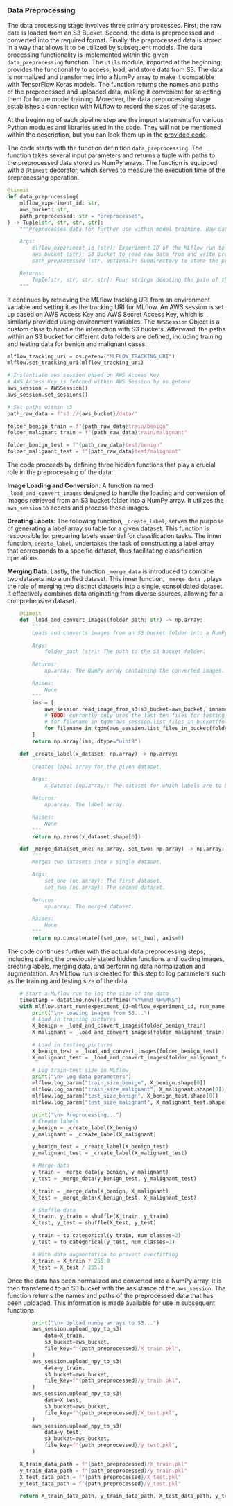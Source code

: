 ### Data Preprocessing

The data processing stage involves three primary processes. First, the raw data is loaded from an S3 Bucket. Second, the data is preprocessed and converted into the required format. Finally, the preprocessed data is stored in a way that allows it to be utilized by subsequent models. The data processing functionality is implemented within the given `data_preprocessing` function. The `utils` module, imported at the beginning, provides the functionality to access, load, and store data from S3. The data is normalized and transformed into a NumPy array to make it compatible with TensorFlow Keras models. The function returns the names and paths of the preprocessed and uploaded data, making it convenient for selecting them for future model training. Moreover, the data preprocessing stage establishes a connection with MLflow to record the sizes of the datasets.

At the beginning of each pipeline step are the import statements for various Python modules and libraries used in the code. They will not be mentioned within the description, but you can look them up in the [provided code](TODO).

The code starts with the function definition `data_preprocessing`. The function takes several input parameters and returns a tuple with paths to the preprocessed data stored as NumPy arrays. The function is equipped with a `@timeit` decorator, which serves to measure the execution time of the preprocessing operation.

\footnotesize
```python
@timeit
def data_preprocessing(
    mlflow_experiment_id: str,
    aws_bucket: str,
    path_preprocessed: str = "preprocessed",
) -> Tuple[str, str, str, str]:
    """Preprocesses data for further use within model training. Raw data is read from given S3 Bucket, normalized, and stored ad a NumPy Array within S3 again. Output directory is on "/preprocessed". The shape of the data set is logged to MLflow.

    Args:
        mlflow_experiment_id (str): Experiment ID of the MLflow run to log data
        aws_bucket (str): S3 Bucket to read raw data from and write preprocessed data
        path_preprocessed (str, optional): Subdirectory to store the preprocessed data on the provided S3 Bucket. Defaults to "preprocessed".

    Returns:
        Tuple[str, str, str, str]: Four strings denoting the path of the preprocessed data stored as NumPy Arrays: X_train_data_path, y_train_data_path, X_test_data_path, y_test_data_path
    """
```
\normalsize

It continues by retrieving the MLflow tracking URI from an environment variable and setting it as the tracking URI for MLflow.
An AWS session is set up based on AWS Access Key and AWS Secret Access Key, which is similarly provided using environment variables. The `AWSSession` Object is a custom class to handle the interaction with S3 buckets.
Afterward. the paths within an S3 bucket for different data folders are defined, including training and testing data for benign and malignant cases.

\footnotesize
```python
mlflow_tracking_uri = os.getenv("MLFLOW_TRACKING_URI")
mlflow.set_tracking_uri(mlflow_tracking_uri)

# Instantiate aws session based on AWS Access Key
# AWS Access Key is fetched within AWS Session by os.getenv
aws_session = AWSSession()
aws_session.set_sessions()

# Set paths within s3
path_raw_data = f"s3://{aws_bucket}/data/"

folder_benign_train = f"{path_raw_data}train/benign"
folder_malignant_train = f"{path_raw_data}train/malignant"

folder_benign_test = f"{path_raw_data}test/benign"
folder_malignant_test = f"{path_raw_data}test/malignant"
```
\normalsize

The code proceeds by defining three hidden functions that play a crucial role in the preprocessing of the data:

**Image Loading and Conversion**: A function named `_load_and_convert_images` designed to handle the loading and conversion of images retrieved from an S3 bucket folder into a NumPy array. It utilizes the `aws_session` to access and process these images.

**Creating Labels**: The following function, `_create_label`, serves the purpose of generating a label array suitable for a given dataset. This function is responsible for preparing labels essential for classification tasks. The inner function, `create_label`, undertakes the task of constructing a label array that corresponds to a specific dataset, thus facilitating classification operations.

**Merging Data**: Lastly, the function `_merge_data` is introduced to combine two datasets into a unified dataset. This inner function, `_merge_data_`, plays the role of merging two distinct datasets into a single, consolidated dataset. It effectively combines data originating from diverse sources, allowing for a comprehensive dataset.

\footnotesize
```python
    @timeit
    def _load_and_convert_images(folder_path: str) -> np.array:
        """
        Loads and converts images from an S3 bucket folder into a NumPy array.

        Args:
            folder_path (str): The path to the S3 bucket folder.

        Returns:
            np.array: The NumPy array containing the converted images.

        Raises:
            None
        """
        ims = [
            aws_session.read_image_from_s3(s3_bucket=aws_bucket, imname=filename)
            # TODO: currently only uses the last ten files for testing
            # for filename in tqdm(aws_session.list_files_in_bucket(folder_path)[-10:])
            for filename in tqdm(aws_session.list_files_in_bucket(folder_path))
        ]
        return np.array(ims, dtype="uint8")

    def _create_label(x_dataset: np.array) -> np.array:
        """
        Creates label array for the given dataset.

        Args:
            x_dataset (np.array): The dataset for which labels are to be created.

        Returns:
            np.array: The label array.

        Raises:
            None
        """
        return np.zeros(x_dataset.shape[0])

    def _merge_data(set_one: np.array, set_two: np.array) -> np.array:
        """
        Merges two datasets into a single dataset.

        Args:
            set_one (np.array): The first dataset.
            set_two (np.array): The second dataset.

        Returns:
            np.array: The merged dataset.

        Raises:
            None
        """
        return np.concatenate((set_one, set_two), axis=0)

```
\normalsize

The code continues further with the actual data preprocessing steps, including calling the previously stated hidden functions and loading images, creating labels, merging data, and performing data normalization and augmentation. An MLflow run is created for this step to log parameters such as the training and testing size of the data. 

\footnotesize
```python
    # Start a MLflow run to log the size of the data
    timestamp = datetime.now().strftime("%Y%m%d_%H%M%S")
    with mlflow.start_run(experiment_id=mlflow_experiment_id, run_name=f"{timestamp}_Preprocessing") as run:
        print("\n> Loading images from S3...")
        # Load in training pictures
        X_benign = _load_and_convert_images(folder_benign_train)
        X_malignant = _load_and_convert_images(folder_malignant_train)

        # Load in testing pictures
        X_benign_test = _load_and_convert_images(folder_benign_test)
        X_malignant_test = _load_and_convert_images(folder_malignant_test)

        # Log train-test size in MLflow
        print("\n> Log data parameters")
        mlflow.log_param("train_size_benign", X_benign.shape[0])
        mlflow.log_param("train_size_malignant", X_malignant.shape[0])
        mlflow.log_param("test_size_benign", X_benign_test.shape[0])
        mlflow.log_param("test_size_malignant", X_malignant_test.shape[0])

        print("\n> Preprocessing...")
        # Create labels
        y_benign = _create_label(X_benign)
        y_malignant = _create_label(X_malignant)

        y_benign_test = _create_label(X_benign_test)
        y_malignant_test = _create_label(X_malignant_test)

        # Merge data
        y_train = _merge_data(y_benign, y_malignant)
        y_test = _merge_data(y_benign_test, y_malignant_test)

        X_train = _merge_data(X_benign, X_malignant)
        X_test = _merge_data(X_benign_test, X_malignant_test)

        # Shuffle data
        X_train, y_train = shuffle(X_train, y_train)
        X_test, y_test = shuffle(X_test, y_test)

        y_train = to_categorical(y_train, num_classes=2)
        y_test = to_categorical(y_test, num_classes=2)

        # With data augmentation to prevent overfitting
        X_train = X_train / 255.0
        X_test = X_test / 255.0

```
\normalsize

Once the data has been normalized and converted into a NumPy array, it is then transferred to an S3 bucket with the assistance of the `aws_session`. The function returns the names and paths of the preprocessed data that has been uploaded. This information is made available for use in subsequent functions.

\footnotesize
```python
        print("\n> Upload numpy arrays to S3...")
        aws_session.upload_npy_to_s3(
            data=X_train,
            s3_bucket=aws_bucket,
            file_key=f"{path_preprocessed}/X_train.pkl",
        )
        aws_session.upload_npy_to_s3(
            data=y_train,
            s3_bucket=aws_bucket,
            file_key=f"{path_preprocessed}/y_train.pkl",
        )
        aws_session.upload_npy_to_s3(
            data=X_test,
            s3_bucket=aws_bucket,
            file_key=f"{path_preprocessed}/X_test.pkl",
        )
        aws_session.upload_npy_to_s3(
            data=y_test,
            s3_bucket=aws_bucket,
            file_key=f"{path_preprocessed}/y_test.pkl",
        )

    X_train_data_path = f"{path_preprocessed}/X_train.pkl"
    y_train_data_path = f"{path_preprocessed}/y_train.pkl"
    X_test_data_path = f"{path_preprocessed}/X_test.pkl"
    y_test_data_path = f"{path_preprocessed}/y_test.pkl"

    return X_train_data_path, y_train_data_path, X_test_data_path, y_test_data_path

```
\normalsize










